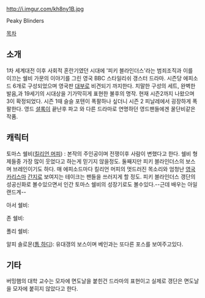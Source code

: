 http://i.imgur.com/kh8ny1B.jpg

Peaky Blinders



[[목차]]
== 소개 ==

1차 세계대전 이후 사회적 혼란기였던 시대에 '피키 블라인더스'라는 범죄조직과 이를 이끄는 쉘비 가문의 이야기를 그린 영국 BBC 스타일리쉬 갱스터 드라마. 시즌당 에피소드 6개로 구성되었으며 영국판 [[대부]]로 비견되기 까지한다. 치말한 구성의 세트, 완벽한 발음,과 19세기의 시대상을 기가막히게 표현한 불후의 명작. 현재 시즌2까지 나왔으며 3이 확정되었다.
시즌 1때 슬슬 포텐이 폭팔하나 싶더니 시즌 2 피날레에서 굉장하게 폭팔한다. 영드 [[셜록]]이 끝난후 파고 와 다른 드라마로 연명하던 영드팬들에겐 꿀단비같은 작품.

== 캐릭터 ==

토마스 쉘비([[킬리언 머피]]) : 본작의 주인공이며 전쟁이후 사람이 변했다고 한다. 쉘비 형제들중 가장 많이 웃었다고 하는게 믿기지 않을정도. 둘째지만 피키 블라인더스의 보스며 브레인이기도 하다. 매 에피소드마다 킬리언 머피의 멋드러진 목소리와 엄청난 [[영국]] [[카리스마]] [[간지]]로 보여지는 테이크는 팬들을 쓰러지게 할 정도. 피키 블라인더스 갱단의 성공신화로 볼수있으면서 인간 토마스 쉘비의 성장기로도 볼수있다.--근데 배우는 아일랜드계--

아서 쉘비:

존 쉘비:

폴리 쉘비:

알피 솔로몬([[톰 하디]]): 유대갱의 보스이며 베인과는 또다른 포스를 보여주고있다. 


== 기타 ==

버밍햄의 대학 교수는 모자에 면도날을 붙힌건 드라마의 표현이고 실제로 갱단은 면도날을 모자에 붙히지 않았다고 한다.



